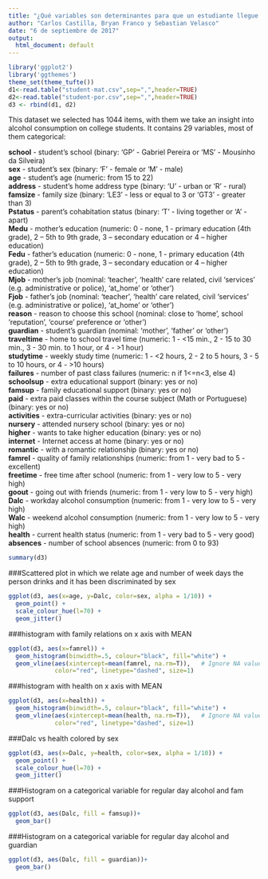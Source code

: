 ```yaml
---
title: "¿Qué variables son determinantes para que un estudiante llegue a consumir alcohol en día de colegio y en el fin de semana (Dalc y Walc)?"
author: "Carlos Castilla, Bryan Franco y Sebastian Velasco"
date: "6 de septiembre de 2017"
output:
  html_document: default
---
```


```r
library('ggplot2')
library('ggthemes')
theme_set(theme_tufte())
d1<-read.table("student-mat.csv",sep=",",header=TRUE)
d2<-read.table("student-por.csv",sep=",",header=TRUE)
d3 <- rbind(d1, d2)
```

This dataset we selected has 1044 items, with them we take an insight into alcohol consumption on college students.
It contains 29 variables, most of them categorical:  

**school** - student's school (binary: 'GP' - Gabriel Pereira or 'MS' - Mousinho da Silveira)  
**sex** - student's sex (binary: 'F' - female or 'M' - male)  
**age** - student's age (numeric: from 15 to 22)  
**address** - student's home address type (binary: 'U' - urban or 'R' - rural)  
**famsize** - family size (binary: 'LE3' - less or equal to 3 or 'GT3' - greater than 3)  
**Pstatus** - parent's cohabitation status (binary: 'T' - living together or 'A' - apart)   
**Medu** - mother's education (numeric: 0 - none, 1 - primary education (4th grade), 2 – 5th to 9th grade, 3 – secondary education or 4 – higher education)  
**Fedu** - father's education (numeric: 0 - none, 1 - primary education (4th grade), 2 – 5th to 9th grade, 3 – secondary education or 4 – higher education)  
**Mjob** - mother's job (nominal: 'teacher', 'health' care related, civil 'services' (e.g. administrative or police), 'at_home' or 'other')  
**Fjob** - father's job (nominal: 'teacher', 'health' care related, civil 'services' (e.g. administrative or police), 'at_home' or 'other')  
**reason** - reason to choose this school (nominal: close to 'home', school 'reputation', 'course' preference or 'other')  
**guardian** - student's guardian (nominal: 'mother', 'father' or 'other')  
**traveltime** - home to school travel time (numeric: 1 - <15 min., 2 - 15 to 30 min., 3 - 30 min. to 1 hour, or 4 - >1 hour)  
**studytime** - weekly study time (numeric: 1 - <2 hours, 2 - 2 to 5 hours, 3 - 5 to 10 hours, or 4 - >10 hours)  
**failures** - number of past class failures (numeric: n if 1<=n<3, else 4)  
**schoolsup** - extra educational support (binary: yes or no)  
**famsup** - family educational support (binary: yes or no)  
**paid** - extra paid classes within the course subject (Math or Portuguese) (binary: yes or no)  
**activities** - extra-curricular activities (binary: yes or no)  
**nursery** - attended nursery school (binary: yes or no)  
**higher** - wants to take higher education (binary: yes or no)  
**internet** - Internet access at home (binary: yes or no)  
**romantic** - with a romantic relationship (binary: yes or no)  
**famrel** - quality of family relationships (numeric: from 1 - very bad to 5 - excellent)  
**freetime** - free time after school (numeric: from 1 - very low to 5 - very high)  
**goout** - going out with friends (numeric: from 1 - very low to 5 - very high)  
**Dalc** - workday alcohol consumption (numeric: from 1 - very low to 5 - very high)  
**Walc** - weekend alcohol consumption (numeric: from 1 - very low to 5 - very high)  
**health** - current health status (numeric: from 1 - very bad to 5 - very good)  
**absences** - number of school absences (numeric: from 0 to 93)  

```r
summary(d3)
```

###Scattered plot in which we relate age and number of week days the person drinks and it has been discriminated by sex
```r
ggplot(d3, aes(x=age, y=Dalc, color=sex, alpha = 1/10)) + 
  geom_point() +
  scale_colour_hue(l=70) + 
  geom_jitter()
```

###histogram with family relations on x axis with MEAN

```r
ggplot(d3, aes(x=famrel)) +
  geom_histogram(binwidth=.5, colour="black", fill="white") +
  geom_vline(aes(xintercept=mean(famrel, na.rm=T)),   # Ignore NA values for mean
             color="red", linetype="dashed", size=1)
```

###histogram with health on x axis with MEAN
```r
ggplot(d3, aes(x=health)) +
  geom_histogram(binwidth=.5, colour="black", fill="white") +
  geom_vline(aes(xintercept=mean(health, na.rm=T)),   # Ignore NA values for mean
             color="red", linetype="dashed", size=1)
```
###Dalc vs health colored by sex
```r
ggplot(d3, aes(x=Dalc, y=health, color=sex, alpha = 1/10)) + 
  geom_point() +
  scale_colour_hue(l=70) + 
  geom_jitter()
```

###Histogram on a categorical variable for regular day alcohol and fam support
```r
ggplot(d3, aes(Dalc, fill = famsup))+ 
  geom_bar()
```

###Histogram on a categorical variable for regular day alcohol and guardian
```r
ggplot(d3, aes(Dalc, fill = guardian))+ 
  geom_bar()
```